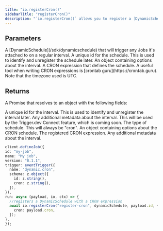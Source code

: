 ```yaml
---
title: "io.registerCron()"
sidebarTitle: "registerCron()"
description: "`io.registerCron()` allows you to register a [DynamicSchedule](/sdk/dynamicschedule) that will trigger any jobs it's attached to on a regular CRON schedule."
---
```


## Parameters

<Snippet file="stable-key-param.mdx" />
<ResponseField name="dynamicSchedule" type="DynamicSchedule" required>
  A [DynamicSchedule](/sdk/dynamicschedule) that will trigger any Jobs it's
  attached to on a regular interval.
</ResponseField>
<ResponseField name="id" type="string" required>
  A unique id for the schedule. This is used to identify and unregister the schedule later.
</ResponseField>
<ResponseField name="options" type="object" required>
  An object containing options about the interval.

<Expandable title="options" defaultOpen>
  <ResponseField name="cron" type="string" required>
    A CRON expression that defines the schedule. A useful tool when writing CRON expressions is
    [crontab guru](https://crontab.guru). Note that the timezone used is UTC.
  </ResponseField>
</Expandable>

</ResponseField>

## Returns

A Promise that resolves to an object with the following fields:

<ResponseField name="id" type="string" required>
  A unique id for the interval. This is used to identify and unregister the interval later.
</ResponseField>
<ResponseField name="metadata" type="any" required>
  Any additional metadata about the interval.
</ResponseField>
<ResponseField name="accountId" type="string" required>
  This will be used by the Trigger.dev Connect feature, which is coming soon.
</ResponseField>
<ResponseField name="schedule" type="object" required>
  <Expandable title="properties" defaultOpen>
    <ResponseField name="type" type="string" required>
      The type of schedule. This will always be "cron".
    </ResponseField>
    <ResponseField name="options" type="object" required>
      An object containing options about the CRON schedule.
      <Expandable title="options" defaultOpen>
        <ResponseField name="cron" type="string" required>
          The registered CRON expression.
        </ResponseField>
      </Expandable>
    </ResponseField>
    <ResponseField name="metadata" type="any" required>
      Any additional metadata about the interval.
    </ResponseField>
  </Expandable>
</ResponseField>

<RequestExample>
  
  ```typescript
client.defineJob({
  id: "my-job",
  name: "My job",
  version: "0.1.1",
  trigger: eventTrigger({
    name: "dynamic.cron",
    schema: z.object({
      id: z.string(),
      cron: z.string(),
    }),
  }),
  run: async (payload, io, ctx) => {
    //registers a DynamicSchedule with a CRON expression 
    await io.registerCron("register-cron", dynamicSchedule, payload.id, {
      cron: payload.cron,
    });
},
});
```

</RequestExample>
